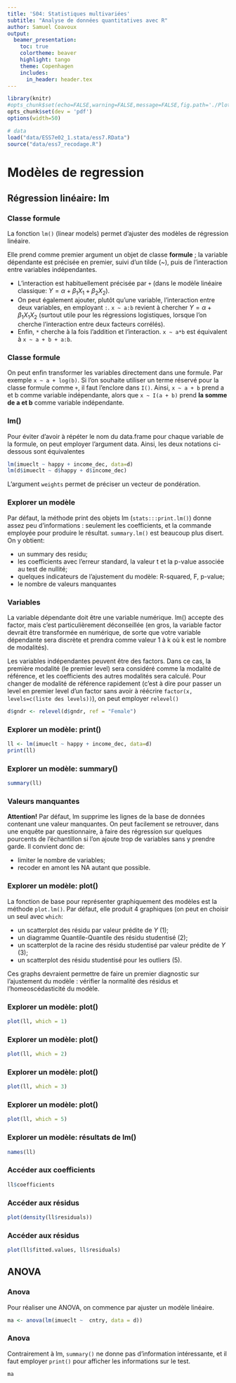 ```yaml
---
title: 'S04: Statistiques multivariées'
subtitle: "Analyse de données quantitatives avec R"
author: Samuel Coavoux
output:
  beamer_presentation:
    toc: true
    colortheme: beaver
    highlight: tango
    theme: Copenhagen
    includes:
      in_header: header.tex
---
```


```r
library(knitr)
#opts_chunk$set(echo=FALSE,warning=FALSE,message=FALSE,fig.path='./Plot/plot-', comment="",fig.width=9,fig.height=7,fig.lp="",results="asis")
opts_chunk$set(dev = 'pdf')
options(width=50)

# data
load("data/ESS7e02_1.stata/ess7.RData")
source("data/ess7_recodage.R")

```

# Modèles de regression

## Régression linéaire: lm

### Classe formule

La fonction `lm()` (linear models) permet d'ajuster des modèles de régression linéaire.

Elle prend comme premier argument un objet de classe **formule** ; la variable dépendante est précisée en premier, suivi d'un tilde (~), puis de l'interaction entre variables indépendantes.

+ L'interaction est habituellement précisée par `+` (dans le modèle linéaire classique: $Y = \alpha + \beta_1 X_1 + \beta_2 X_2$). 
+ On peut également ajouter, plutôt qu'une variable, l'interaction entre deux variables, en employant `:`. `x ~ a:b` revient à chercher $Y = \alpha + \beta_1 X_1 X_2$ (surtout utile pour les régressions logistiques, lorsque l'on cherche l'interaction entre deux facteurs corrélés). 
+ Enfin, `*` cherche à la fois l'addition et l'interaction. `x ~ a*b` est équivalent à `x ~ a + b + a:b`.

### Classe formule

On peut enfin transformer les variables directement dans une formule. Par exemple `x ~ a + log(b)`. Si l'on souhaite utiliser un terme réservé pour la classe formule comme `+`, il faut l'enclore dans `I()`. Ainsi, `x ~ a + b` prend a et b comme variable indépendante, alors que `x ~ I(a + b)` prend **la somme de a et b** comme variable indépendante.

### lm()

Pour éviter d'avoir à répéter le nom du data.frame pour chaque variable de la formule, on peut employer l'argument data. Ainsi, les deux notations ci-dessous sont équivalentes

```r
lm(imueclt ~ happy + income_dec, data=d)
lm(d$imueclt ~ d$happy + d$income_dec)
```

L'argument `weights` permet de préciser un vecteur de pondération.

### Explorer un modèle

Par défaut, la méthode print des objets lm (`stats:::print.lm()`) donne assez peu d'informations : seulement les coefficients, et la commande employée pour produire le résultat. `summary.lm()` est beaucoup plus disert. On y obtient:

+ un summary des residu;
+ les coefficients avec l'erreur standard, la valeur t et la p-value associée au test de nullité;
+ quelques indicateurs de l'ajustement du modèle: R-squared, F, p-value;
+ le nombre de valeurs manquantes

### Variables

La variable dépendante doit être une variable numérique. lm() accepte des factor, mais c'est particulièrement déconseillée (en gros, la variable factor devrait être transformée en numérique, de sorte que votre variable dépendante sera discrète et prendra comme valeur 1 à k où k est le nombre de modalités).

Les variables indépendantes peuvent être des factors. Dans ce cas, la première modalité (le premier level) sera considéré comme la modalité de référence, et les coefficients des autres modalités sera calculé. Pour changer de modalité de référence rapidement (c'est à dire pour passer un level en premier level d'un factor sans avoir à réécrire `factor(x, levels=c(liste des levels))`), on peut employer `relevel()`

```r
d$gndr <- relevel(d$gndr, ref = "Female")
```


### Explorer un modèle: print()

```r
ll <- lm(imueclt ~ happy + income_dec, data=d)
print(ll)
```

### Explorer un modèle: summary()


```r
summary(ll)
```

### Valeurs manquantes

**Attention!** Par défaut, lm supprime les lignes de la base de données contenant une valeur manquantes. On peut facilement se retrouver, dans une enquête par questionnaire, à faire des régression sur quelques pourcents de l'échantillon si l'on ajoute trop de variables sans y prendre garde. Il convient donc de:

+ limiter le nombre de variables;
+ recoder en amont les NA autant que possible.

### Explorer un modèle: plot()

La fonction de base pour représenter graphiquement des modèles est la méthode `plot.lm()`. Par défaut, elle produit 4 graphiques (on peut en choisir un seul avec `which`:

+ un scatterplot des résidu par valeur prédite de $Y$ (1);
+ un diagramme Quantile-Quantile des résidu studentisé (2);
+ un scatterplot de la racine des résidu studentisé par valeur prédite de $Y$ (3);
+ un scatterplot des résidu studentisé pour les outliers (5).

Ces graphs devraient permettre de faire un premier diagnostic sur l'ajustement du modèle : vérifier la normalité des résidus et l'homeoscédasticité du modèle.

### Explorer un modèle: plot()

```r
plot(ll, which = 1)
```

### Explorer un modèle: plot()

```r
plot(ll, which = 2)
```

### Explorer un modèle: plot()

```r
plot(ll, which = 3)
```

### Explorer un modèle: plot()

```r
plot(ll, which = 5)
```

### Explorer un modèle: résultats de lm()

```r
names(ll)
```

### Accéder aux coefficients

```r
ll$coefficients
```

### Accéder aux résidus

```r
plot(density(ll$residuals))
```

### Accéder aux résidus

```r
plot(ll$fitted.values, ll$residuals)
```


## ANOVA

### Anova

Pour réaliser une ANOVA, on commence par ajuster un modèle linéaire.

```r
ma <- anova(lm(imueclt ~  cntry, data = d))

```

### Anova

Contrairement à lm, `summary()` ne donne pas d'information intéressante, et il faut employer `print()` pour afficher les informations sur le test.

```r
ma
```

<!--
## Autres modèles de régression

### 
Régression logistique/modèle généralisé

# Analyse géométrique de données

### Packages

Il existe de nombreux packages pour réaliser des analyses géométriques de données. On utilisera `FactoMineR`, développé à Agrocampus Rennes.

Vous pouvez également employer:

+ en base-R, `stats::factanal()` (analyse des correspondances) ou `stats::princomp()` (analyse en composantes principales)
+ Autre packages: `ca`, `ade4` (package pour les sciences environmentales développé à Lyon 1)

## ACP

## CA

## ACM

# Clustering

## À partir d'une AGD: HCPC

## Cluster d'individu: agnes, hclust

## Cluster de varibales: ClustOfVar

-->